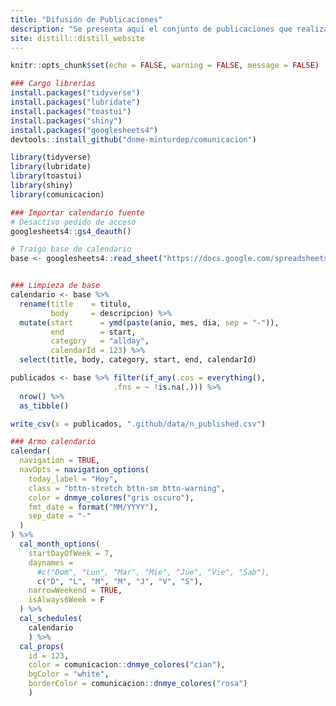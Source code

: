 ```yaml
---
title: "Difusión de Publicaciones"
description: "Se presenta aquí el conjunto de publicaciones que realiza la Dirección Nacional de Mercados y Estadística de la Subsecretaría de Desarrollo Estratégico del [Ministerio de Turismo y Deportes](http://turismo.gob.ar/ 'MINTURDEP')."
site: distill::distill_website
---
```


```r
knitr::opts_chunk$set(echo = FALSE, warning = FALSE, message = FALSE)
```

```r
### Cargo librerías
install.packages("tidyverse")
install.packages("lubridate")
install.packages("toastui")
install.packages("shiny")
install.packages("googlesheets4")
devtools::install_github("dnme-minturdep/comunicacion")

library(tidyverse)
library(lubridate)
library(toastui)
library(shiny)
library(comunicacion)
```


```r
### Importar calendario fuente
# Desactivo pedido de acceso
googlesheets4::gs4_deauth()

# Traigo base de calendario
base <- googlesheets4::read_sheet("https://docs.google.com/spreadsheets/d/11nyQ5QwuTUaS6F_g8ZM6Ta9SXnrOiCtPV3h2rG_LVV0/edit?usp=sharing")


### Limpieza de base
calendario <- base %>% 
  rename(title    = titulo, 
         body     = descripcion) %>% 
  mutate(start      = ymd(paste(anio, mes, dia, sep = "-")),
         end        = start,
         category   = "allday",
         calendarId = 123) %>% 
  select(title, body, category, start, end, calendarId)

```


```r
publicados <- base %>% filter(if_any(.cos = everything(), 
                       .fns = ~ !is.na(.))) %>% 
  nrow() %>% 
  as_tibble()

write_csv(x = publicados, ".github/data/n_published.csv")

```



```r
### Armo calendario
calendar(
  navigation = TRUE,
  navOpts = navigation_options(
    today_label = "Hoy",
    class = "bttn-stretch bttn-sm bttn-warning",
    color = dnmye_colores("gris oscuro"), 
    fmt_date = format("MM/YYYY"),
    sep_date = "-"
  )
) %>%
  cal_month_options(
    startDayOfWeek = 7,
    daynames = 
      #c("Dom", "Lun", "Mar", "Mie", "Jue", "Vie", "Sab"),
      c("D", "L", "M", "M", "J", "V", "S"),
    narrowWeekend = TRUE,
    isAlways6Week = F
  ) %>%
  cal_schedules(
    calendario
    ) %>% 
  cal_props(
    id = 123,
    color = comunicacion::dnmye_colores("cian"),
    bgColor = "white",
    borderColor = comunicacion::dnmye_colores("rosa")
    )
      

```


